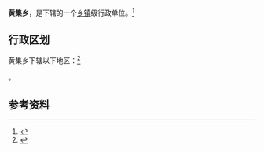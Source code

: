 {{中国乡级行政区|37/17/25/205/000}}

'''黄集乡'''，是{{PRC admin/fullname|37/17/25/205/000|3}}下辖的一个[[乡镇|乡镇]]级行政单位。<ref>{{PRC admin/ref sgc|{{PRC admin/parent|37/17/25/205/000}}}}</ref>

== 行政区划 ==

黄集乡下辖以下地区：<ref>{{PRC admin/ref sgc|37/17/25/205/000}}</ref>

{{PRC admin/children|37/17/25/205/000}}。

== 参考资料 ==

{{reflist}}

{{行政区划小作品}}
{{PRC admin/navcat|37/17/25/205/000}}